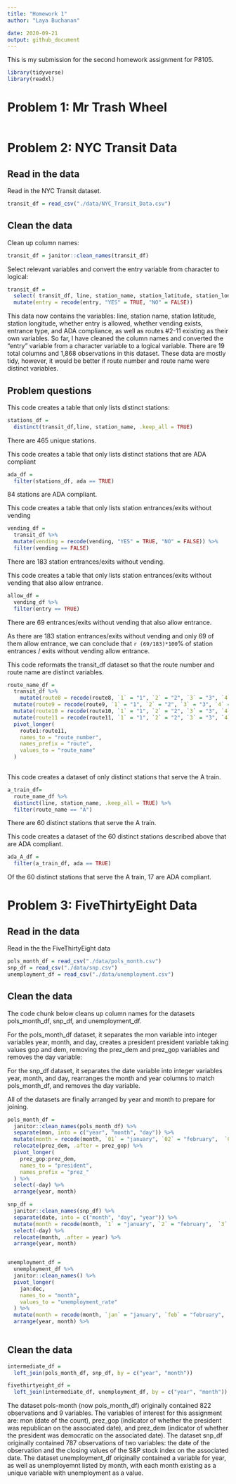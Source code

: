 ```yaml
---
title: "Homework 1"
author: "Laya Buchanan"

date: 2020-09-21
output: github_document
---
```


This is my submission for the second homework assignment for P8105.  


```r
library(tidyverse)
library(readxl)
```


# Problem 1: Mr Trash Wheel


```r

```

# Problem 2: NYC Transit Data

## Read in the data

Read in the NYC Transit dataset. 

```r
transit_df = read_csv("./data/NYC_Transit_Data.csv")
```

## Clean the data

Clean up column names:

```r
transit_df = janitor::clean_names(transit_df)
```

Select relevant variables and convert the entry variable from character to logical:
```r
transit_df =
  select( transit_df, line, station_name, station_latitude, station_longitude, route1, route2, route3, route4, route5, route6, route7, route8, route9, route10, route11, entry, entrance_type, vending, ada) %>% 
  mutate(entry = recode(entry, "YES" = TRUE, "NO" = FALSE))

```

This data now contains the variables: line, station name, station latitude, station longitude, whether entry is allowed, whether vending exists, entrance type, and ADA compliance, as well as routes #2-11 existing as their own variables. So far, I have cleaned the column names and converted the "entry" variable from a character variable to a logical variable. There are 19 total columns and 1,868 observations in this dataset. These data are mostly tidy, however, it would be better if route number and route name were distinct variables.


## Problem questions

This code creates a table that only lists distinct stations:
```r
stations_df = 
  distinct(transit_df,line, station_name, .keep_all = TRUE)

```

There are 465 unique stations.


This code creates a table that only lists distinct stations that are ADA compliant

```r
ada_df =
  filter(stations_df, ada == TRUE)
```

84 stations are ADA compliant.


This code creates a table that only lists station entrances/exits without vending
```r
vending_df = 
  transit_df %>% 
  mutate(vending = recode(vending, "YES" = TRUE, "NO" = FALSE)) %>% 
  filter(vending == FALSE)
```

There are 183 station entrances/exits without vending.


This code creates a table that only lists station entrances/exits without vending that also allow entrance.
```r
allow_df = 
  vending_df %>% 
  filter(entry == TRUE)
```

There are 69 entrances/exits without vending that also allow entrance.

As there are 183 station entrances/exits without vending and only 69 of them allow entrance, we can conclude that `r (69/183)*100`% of station entrances / exits without vending allow entrance.

This code reformats the transit_df dataset so that the route number and route name are distinct variables.
```r
route_name_df = 
  transit_df %>% 
    mutate(route8 = recode(route8, `1` = "1", `2` = "2", `3` = "3", `4` = "4", `5` = "5",`6` = "6", `7` = "7")) %>% 
  mutate(route9 = recode(route9, `1` = "1", `2` = "2", `3` = "3", `4` = "4", `5` = "5", `6` = "6",`7` = "7")) %>% 
  mutate(route10 = recode(route10, `1` = "1", `2` = "2", `3` = "3", `4` = "4", `5` = "5",`6` = "6", `7` = "7")) %>% 
  mutate(route11 = recode(route11, `1` = "1", `2` = "2", `3` = "3", `4` = "4", `5` = "5",`6` = "6", `7` = "7")) %>%
  pivot_longer(
    route1:route11,
    names_to = "route_number",
    names_prefix = "route",
    values_to = "route_name"
  )
  
```


This code creates a dataset of only distinct stations that serve the A train.
```r
a_train_df= 
  route_name_df %>% 
  distinct(line, station_name, .keep_all = TRUE) %>% 
  filter(route_name == "A")
```
There are 60 distinct stations that serve the A train.


This code creates a dataset of the 60 distinct stations described above that are ADA compliant.
```r
ada_A_df =
  filter(a_train_df, ada == TRUE)
```
Of the 60 distinct stations that serve the A train, 17 are ADA compliant.

# Problem 3: FiveThirtyEight Data

## Read in the data

Read in the the FiveThirtyEight data

```r
pols_month_df = read_csv("./data/pols_month.csv")
snp_df = read_csv("./data/snp.csv")
unemployment_df = read_csv("./data/unemployment.csv")
```

## Clean the data

The code chunk below cleans up column names for the datasets pols_month_df, snp_df, and unemployment_df. 

For the pols_month_df dataset, it separates the mon variable into integer variables year, month, and day, creates a president president variable taking values gop and dem, removing the prez_dem and prez_gop variables and removes the day variable:

For the snp_df dataset, it separates the date variable into integer variables year, month, and day, rearranges the month and year columns to match pols_month_df, and removes the day variable.

All of the datasets are finally arranged by year and month to prepare for joining.

```r
pols_month_df =
  janitor::clean_names(pols_month_df) %>% 
  separate(mon, into = c("year", "month", "day")) %>% 
  mutate(month = recode(month, `01` = "january", `02` = "february",  `03` = "march", `04` = "april", `05` = "may", `06` = "june", `07` = "july", `08` = "august", `09` = "september", `10` = "october", `11` = "november", `12` = "december",)) %>% 
  relocate(prez_dem, .after = prez_gop) %>% 
  pivot_longer(
    prez_gop:prez_dem,
    names_to = "president",
    names_prefix = "prez_"
  ) %>% 
  select(-day) %>% 
  arrange(year, month)

snp_df = 
  janitor::clean_names(snp_df) %>% 
  separate(date, into = c("month", "day", "year")) %>%
  mutate(month = recode(month, `1` = "january", `2` = "february",  `3` = "march", `4` = "april", `5` = "may", `6` = "june", `7` = "july", `8` = "august", `9` = "september", `10` = "october", `11` = "november", `12` = "december")) %>%
  select(-day) %>% 
  relocate(month, .after = year) %>% 
  arrange(year, month)


unemployment_df =
  unemployment_df %>% 
  janitor::clean_names() %>% 
  pivot_longer(
    jan:dec,
    names_to = "month",
    values_to = "unemployment_rate"
  ) %>% 
  mutate(month = recode(month, `jan` = "january", `feb` = "february",  `mar` = "march", `arp` = "april=", `jun` = "june", `jul` = "july", `aug` = "august", `sep` = "september", `oct` = "october", `nov` = "november", `dec` = "december")) %>% 
  arrange(year, month) %>% 
  
```


## Clean the data

```r
intermediate_df = 
  left_join(pols_month_df, snp_df, by = c("year", "month"))

fivethirtyeight_df = 
  left_join(intermediate_df, unemployment_df, by = c("year", "month"))
```


The dataset pols-month (now pols_month_df) originally contained 822 observations and 9 variables. The variables of interest for this assignment are: mon (date of the count), prez_gop (indicator of whether the president was republican on the associated date), and prez_dem (indicator of whether the president was democratic on the associated date). The dataset snp_df originally contained 787 observations of two variables: the date of the observation and the closing values of the S&P stock index on the associated date. The dataset unemployment_df originally contained a variable for year, as well as unemployemnt listed by month, with each month existing as a unique variable with unemployment as a value.